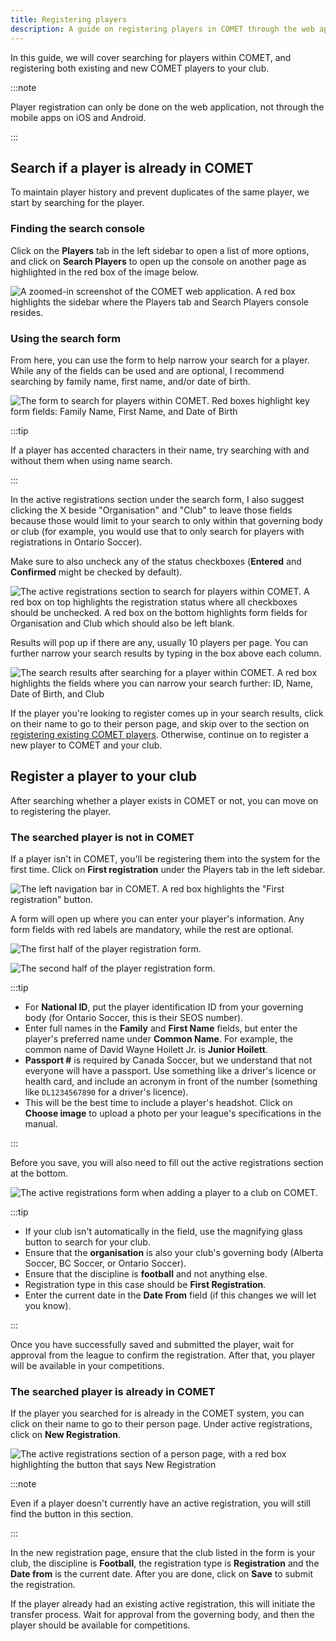 ```yaml
---
title: Registering players
description: A guide on registering players in COMET through the web application
---
```



In this guide, we will cover searching for players within COMET, and registering both existing and new COMET players to your club.

:::note

Player registration can only be done on the web application, not through the mobile apps on iOS and Android.

:::

## Search if a player is already in COMET

To maintain player history and prevent duplicates of the same player, we start by searching for the player.

### Finding the search console

Click on the **Players** tab in the left sidebar to open a list of more options, and click on **Search Players** to open up the console on another page as highlighted in the red box of the image below.

<Image
  src={searchSidebar}
  alt='A zoomed-in screenshot of the COMET web application. A red box highlights the sidebar where the Players tab and Search Players console resides.'
/>

### Using the search form

From here, you can use the form to help narrow your search for a player. While any of the fields can be used and are optional, I recommend searching by family name, first name, and/or date of birth.

<Image
  src={searchPlayer}
  alt='The form to search for players within COMET. Red boxes highlight key form fields: Family Name, First Name, and Date of Birth'
/>

:::tip

If a player has accented characters in their name, try searching with and without them when using name search.

:::

In the active registrations section under the search form, I also suggest clicking the X beside "Organisation" and "Club" to leave those fields because those would limit to your search to only within that governing body or club (for example, you would use that to only search for players with registrations in Ontario Soccer).

Make sure to also uncheck any of the status checkboxes (**Entered** and **Confirmed** might be checked by default).

<Image
  src={searchActiveRegistrations}
  alt='The active registrations section to search for players within COMET. A red box on top highlights the registration status where all checkboxes should be unchecked. A red box on the bottom highlights form fields for Organisation and Club which should also be left blank.'
/>

Results will pop up if there are any, usually 10 players per page. You can further narrow your search results by typing in the box above each column.

<Image
  src={searchResults}
  alt='The search results after searching for a player within COMET. A red box highlights the fields where you can narrow your search further: ID, Name, Date of Birth, and Club'
/>

If the player you're looking to register comes up in your search results, click on their name to go to their person page, and skip over to the section on [registering existing COMET players](#the-searched-player-is-already-in-comet). Otherwise, continue on to register a new player to COMET and your club.

## Register a player to your club

After searching whether a player exists in COMET or not, you can move on to registering the player.

### The searched player is not in COMET

If a player isn't in COMET, you'll be registering them into the system for the first time. Click on **First registration** under the Players tab in the left sidebar.

<Image
  src={firstRegistration}
  alt='The left navigation bar in COMET. A red box highlights the "First registration" button.'
/>

A form will open up where you can enter your player's information. Any form fields with red labels are mandatory, while the rest are optional.

<Image
  src={playerRegistrationLeft}
  alt='The first half of the player registration form.'
/>

<Image
  src={playerRegistrationRight}
  alt='The second half of the player registration form.'
/>

:::tip

- For **National ID**, put the player identification ID from your governing body (for Ontario Soccer, this is their SEOS number).
- Enter full names in the **Family** and **First Name** fields, but enter the player's preferred name under **Common Name**. For example, the common name of David Wayne Hoilett Jr. is **Junior Hoilett**.
- **Passport #** is required by Canada Soccer, but we understand that not everyone will have a passport. Use something like a driver's licence or health card, and include an acronym in front of the number (something like `DL1234567890` for a driver's licence).
- This will be the best time to include a player's headshot. Click on **Choose image** to upload a photo per your league's specifications in the manual.

:::

Before you save, you will also need to fill out the active registrations section at the bottom.

<Image
  src={playerActiveRegistrations}
  alt='The active registrations form when adding a player to a club on COMET.'
/>

:::tip

- If your club isn't automatically in the field, use the magnifying glass button to search for your club.
- Ensure that the **organisation** is also your club's governing body (Alberta Soccer, BC Soccer, or Ontario Soccer).
- Ensure that the discipline is **football** and not anything else.
- Registration type in this case should be **First Registration**.
- Enter the current date in the **Date From** field (if this changes we will let you know).

:::

Once you have successfully saved and submitted the player, wait for approval from the league to confirm the registration. After that, you player will be available in your competitions.

### The searched player is already in COMET

If the player you searched for is already in the COMET system, you can click on their name to go to their person page. Under active registrations, click on **New Registration**.


<Image
  src={newRegistrationExisting}
  alt='The active registrations section of a person page, with a red box highlighting the button that says New Registration'
/>

:::note

Even if a player doesn't currently have an active registration, you will still find the button in this section.

:::

In the new registration page, ensure that the club listed in the form is your club, the discipline is **Football**, the registration type is **Registration** and the **Date from** is the current date. After you are done, click on **Save** to submit the registration.

If the player already had an existing active registration, this will initiate the transfer process. Wait for approval from the governing body, and then the player should be available for competitions.
